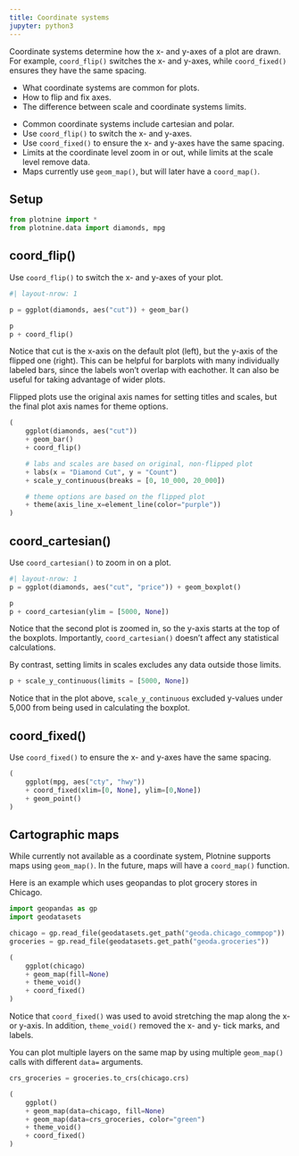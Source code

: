 ```yaml
---
title: Coordinate systems
jupyter: python3
---
```


Coordinate systems determine how the x- and y-axes of a plot are drawn.
For example, `coord_flip()` switches the x- and y-axes, while `coord_fixed()` ensures they have the same spacing.

:::{.callout-tip title="you will learn"}
* What coordinate systems are common for plots.
* How to flip and fix axes.
* The difference between scale and coordinate systems limits.
:::

:::{.callout-note title="Key points" collapse="true"}
* Common coordinate systems include cartesian and polar.
* Use `coord_flip()` to switch the x- and y-axes.
* Use `coord_fixed()` to ensure the x- and y-axes have the same spacing.
* Limits at the coordinate level zoom in or out, while limits at the scale level remove data.
* Maps currently use `geom_map()`, but will later have a `coord_map()`.
:::

## Setup

```python
from plotnine import *
from plotnine.data import diamonds, mpg
```

## coord_flip()

Use `coord_flip()` to switch the x- and y-axes of your plot.

```python
#| layout-nrow: 1

p = ggplot(diamonds, aes("cut")) + geom_bar()

p
p + coord_flip()
```

Notice that cut is the x-axis on the default plot (left), but the y-axis of the flipped one (right). This can be helpful for barplots with many individually labeled bars, since the labels won't overlap with eachother. It can also be useful for taking advantage of wider plots.

Flipped plots use the original axis names for setting titles and scales, but the final plot axis names for theme options.

```python
(
    ggplot(diamonds, aes("cut"))
    + geom_bar()
    + coord_flip()

    # labs and scales are based on original, non-flipped plot
    + labs(x = "Diamond Cut", y = "Count")
    + scale_y_continuous(breaks = [0, 10_000, 20_000])

    # theme options are based on the flipped plot
    + theme(axis_line_x=element_line(color="purple"))
)

```



## coord_cartesian()

Use `coord_cartesian()` to zoom in on a plot.

```python
#| layout-nrow: 1
p = ggplot(diamonds, aes("cut", "price")) + geom_boxplot()

p
p + coord_cartesian(ylim = [5000, None])
```

Notice that the second plot is zoomed in, so the y-axis starts at the top of the boxplots.  Importantly, `coord_cartesian()` doesn't affect any statistical calculations.

By contrast, setting limits in scales excludes any data outside those limits.

```python
p + scale_y_continuous(limits = [5000, None])
```

Notice that in the plot above, `scale_y_continuous` excluded y-values under 5,000 from being used in calculating the boxplot.


## coord_fixed()

Use `coord_fixed()` to ensure the x- and y-axes have the same spacing.


```python
(
    ggplot(mpg, aes("cty", "hwy"))
    + coord_fixed(xlim=[0, None], ylim=[0,None])
    + geom_point()
)
```

## Cartographic maps

While currently not available as a coordinate system, Plotnine supports maps using `geom_map()`. In the future, maps will have a `coord_map()` function.

Here is an example which uses geopandas to plot grocery stores in Chicago.

```python
import geopandas as gp
import geodatasets

chicago = gp.read_file(geodatasets.get_path("geoda.chicago_commpop"))
groceries = gp.read_file(geodatasets.get_path("geoda.groceries"))

(
    ggplot(chicago)
    + geom_map(fill=None)
    + theme_void()
    + coord_fixed()
)
```

Notice that `coord_fixed()` was used to avoid stretching the map along the x- or y-axis. In addition, `theme_void()` removed the x- and y- tick marks, and labels.

You can plot multiple layers on the same map by using multiple `geom_map()` calls with different `data=` arguments.

```python
crs_groceries = groceries.to_crs(chicago.crs)

(
    ggplot()
    + geom_map(data=chicago, fill=None)
    + geom_map(data=crs_groceries, color="green")
    + theme_void()
    + coord_fixed()
)
```
